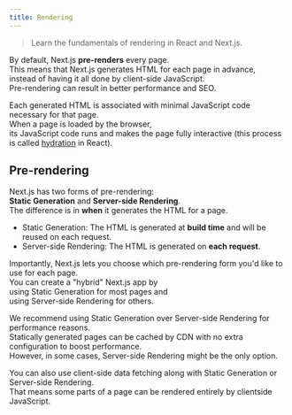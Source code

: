 ```yaml
---
title: Rendering
---
```


> Learn the fundamentals of rendering in React and Next.js.

By default, Next.js **pre-renders** every page.  
This means that Next.js generates HTML for each page in advance,  
instead of having it all done by client-side JavaScript.  
Pre-rendering can result in better performance and SEO.

Each generated HTML is associated with minimal JavaScript code necessary for that page.  
When a page is loaded by the browser,  
its JavaScript code runs and makes the page fully interactive (this process is called [hydration](https://react.dev/reference/react-dom/client/hydrateRoot) in React).

## Pre-rendering

Next.js has two forms of pre-rendering:  
**Static Generation** and **Server-side Rendering**.  
The difference is in **when** it generates the HTML for a page.

- Static Generation: The HTML is generated at **build time** and will be reused on each request.
- Server-side Rendering: The HTML is generated on **each request**.

Importantly, Next.js lets you choose which pre-rendering form you'd like to use for each page.  
You can create a "hybrid" Next.js app by  
using Static Generation for most pages and  
using Server-side Rendering for others.

We recommend using Static Generation over Server-side Rendering for performance reasons.  
Statically generated pages can be cached by CDN with no extra configuration to boost performance.  
However, in some cases, Server-side Rendering might be the only option.

You can also use client-side data fetching along with Static Generation or Server-side Rendering.  
That means some parts of a page can be rendered entirely by clientside JavaScript.
